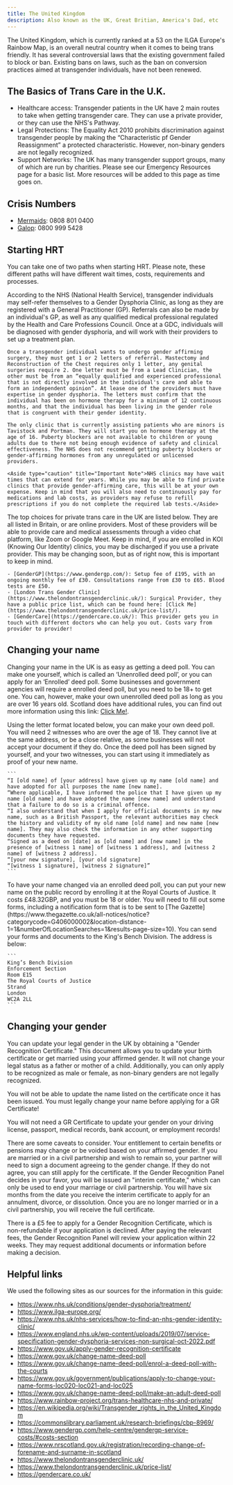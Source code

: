 ```yaml
---
title: The United Kingdom
description: Also known as the UK, Great Britian, America's Dad, etc
---
```



The United Kingdom, which is currently ranked at a 53 on the ILGA Europe's Rainbow Map, is an overall neutral country when it comes to being trans friendly. It has several controversial laws that the existing government failed to block or ban. Existing bans on laws, such as the ban on conversion practices aimed at transgender individuals, have not been renewed.


## The Basics of Trans Care in the U.K.
- Healthcare access: Transgender patients in the UK have 2 main routes to take when getting transgender care. They can use a private provider, or they can use the NHS's Pathway.
- Legal Protections: The Equality Act 2010 prohibits discrimination against transgender people by making the “Characteristic pf Gender Reassignment” a protected characteristic. However, non-binary genders are not legally recognized.
- Support Networks: The UK has many transgender support groups, many of which are run by charities. Please see our Emergency Resources page for a basic list. More resources will be added to this page as time goes on.

## Crisis Numbers
- [Mermaids](https://mermaidsuk.org.uk/contact-us/): 0808 801 0400
- [Galop](https://galop.org.uk/get-help/helplines/): 0800 999 5428

## Starting HRT
You can take one of two paths when starting HRT. Please note, these different paths will have different wait times, costs, requirements and processes.

<Tabs>
  <TabItem label="NHS Pathway" icon="seti:info">
    According to the NHS (National Health Service), transgender individuals may self-refer themselves to a Gender Dysphoria Clinic, as long as they are registered with a General Practitioner (GP). Referrals can also be made by an individual's GP, as well as any qualified medical professional regulated by the Health and Care Professions Council. Once at a GDC, individuals will be diagnosed with gender dysphoria, and will work with their providers to set up a treatment plan.
    
    Once a transgender individual wants to undergo gender affirming surgery, they must get 1 or 2 letters of referral. Mastectomy and Reconstruction of the Chest requires only 1 letter, any genital surgeries require 2. One letter must be from a Lead Clinician, the other must be from an “equally qualified and experienced professional that is not directly involved in the individual's care and able to form an independent opinion”. At lease one of the providers must have expertise in gender dysphoria. The letters must confirm that the individual has been on hormone therapy for a minimum of 12 continuous months, and that the individual has been living in the gender role that is congruent with their gender identity.
    
    The only clinic that is currently assisting patients who are minors is Tavistock and Portman. They will start you on hormone therapy at the age of 16. Puberty blockers are not available to children or young adults due to there not being enough evidence of safety and clinical effectiveness. The NHS does not recommend getting puberty blockers or gender-affirming hormones from any unregulated or unlicensed providers.
    
    <Aside type="caution" title="Important Note">NHS clinics may have wait times that can extend for years. While you may be able to find private clinics that provide gender-affirming care, this will be at your own expense. Keep in mind that you will also need to continuously pay for medications and lab costs, as providers may refuse to refill prescriptions if you do not complete the required lab tests.</Aside>
  </TabItem>
  <TabItem label="Private Provider" icon="laptop">
    The top choices for private trans care in the UK are listed below. They are all listed in Britain, or are online providers. Most of these providers will be able to provide care and medical assessments through a video chat platform, like Zoom or Google Meet. Keep in mind, if you are enrolled in KOI (Knowing Our Identity) clinics, you may be discharged if you use a private provider. This may be changing soon, but as of right now, this is important to keep in mind.

    - [GenderGP](https://www.gendergp.com/): Setup fee of £195, with an ongoing monthly fee of £30. Consultations range from £30 to £65. Blood tests are £50.
    - [London Trans Gender Clinic](https://www.thelondontransgenderclinic.uk/): Surgical Provider, they have a public price list, which can be found here: [Click Me](https://www.thelondontransgenderclinic.uk/price-list/).
    - [GenderCare](https://gendercare.co.uk/): This provider gets you in touch with different doctors who can help you out. Costs vary from provider to provider!
  </TabItem>
</Tabs>


## Changing your name
Changing your name in the UK is as easy as getting a deed poll. You can make one yourself, which is called an ‘Unenrolled deed poll’, or you can apply for an ‘Enrolled’ deed poll. Some businesses and government agencies will require a enrolled deed poll, but you need to be 18+ to get one. You can, however, make your own unenrolled deed poll as long as you are over 16 years old. Scotland does have additional rules, you can find out more information using this link: [Click Me!](https://www.nrscotland.gov.uk/registration/recording-change-of-forename-and-surname-in-scotland). 

<Tabs>
  <TabItem label="Unenrolled Deed Poll" icon="seti:info">
    Using the letter format located below, you can make your own deed poll. You will need 2 witnesses who are over the age of 18. They cannot live at the same address, or be a close relative, as some businesses will not accept your document if they do. Once the deed poll has been signed by yourself, and your two witnesses, you can start using it immediately as proof of your new name.

    ```
    “I [old name] of [your address] have given up my name [old name] and have adopted for all purposes the name [new name].
    “Where applicable, I have informed the police that I have given up my name [old name] and have adopted the name [new name] and understand that a failure to do so is a criminal offence.
    “I also understand that when I apply for official documents in my new name, such as a British Passport, the relevant authorities may check the history and validity of my old name [old name] and new name [new name]. They may also check the information in any other supporting documents they have requested.
    “Signed as a deed on [date] as [old name] and [new name] in the presence of [witness 1 name] of [witness 1 address], and [witness 2 name] of [witness 2 address].
    “[your new signature], [your old signature]
    “[witness 1 signature], [witness 2 signature]”
    ```
  </TabItem>
  <TabItem label="Enrolled deed poll" icon="laptop">
    To have your name changed via an enrolled deed poll, you can put your new name on the public record by enrolling it at the Royal Courts of Justice. It costs £48.32GBP, and you must be 18 or older. You will need to fill out some forms, including a notification form that is to be sent to [The Gazette](https://www.thegazette.co.uk/all-notices/notice?categorycode=G406000002&location-distance-1=1&numberOfLocationSearches=1&results-page-size=10). You can send your forms and documents to the King's Bench Division. The address is below:

    ```
    King’s Bench Division
    Enforcement Section
    Room E15
    The Royal Courts of Justice
    Strand
    London
    WC2A 2LL 
    ```
  </TabItem>
</Tabs>


## Changing your gender
You can update your legal gender in the UK by obtaining a "Gender Recognition Certificate." This document allows you to update your birth certificate or get married using your affirmed gender. It will not change your legal status as a father or mother of a child. Additionally, you can only apply to be recognized as male or female, as non-binary genders are not legally recognized.

<Aside type="danger" title="Important!">You will not be able to update the name listed on the certificate once it has been issued. You must legally change your name before applying for a GR Certificate!</Aside>

You will not need a GR Certificate to update your gender on your driving license, passport, medical records, bank account, or employment records!

There are some caveats to consider. Your entitlement to certain benefits or pensions may change or be voided based on your affirmed gender. If you are married or in a civil partnership and wish to remain so, your partner will need to sign a document agreeing to the gender change. If they do not agree, you can still apply for the certificate. If the Gender Recognition Panel decides in your favor, you will be issued an "interim certificate," which can only be used to end your marriage or civil partnership. You will have six months from the date you receive the interim certificate to apply for an annulment, divorce, or dissolution. Once you are no longer married or in a civil partnership, you will receive the full certificate.

There is a £5 fee to apply for a Gender Recognition Certificate, which is non-refundable if your application is declined. After paying the relevant fees, the Gender Recognition Panel will review your application within 22 weeks. They may request additional documents or information before making a decision.

## Helpful links
We used the following sites as our sources for the information in this guide:

- https://www.nhs.uk/conditions/gender-dysphoria/treatment/
- https://www.ilga-europe.org/
- https://www.nhs.uk/nhs-services/how-to-find-an-nhs-gender-identity-clinic/
- https://www.england.nhs.uk/wp-content/uploads/2019/07/service-specification-gender-dysphoria-services-non-surgical-oct-2022.pdf
- https://www.gov.uk/apply-gender-recognition-certificate
- https://www.gov.uk/change-name-deed-poll
- https://www.gov.uk/change-name-deed-poll/enrol-a-deed-poll-with-the-courts
- https://www.gov.uk/government/publications/apply-to-change-your-name-forms-loc020-loc021-and-loc025
- https://www.gov.uk/change-name-deed-poll/make-an-adult-deed-poll
- https://www.rainbow-project.org/trans-healthcare-nhs-and-private/
- https://en.wikipedia.org/wiki/Transgender_rights_in_the_United_Kingdom
- https://commonslibrary.parliament.uk/research-briefings/cbp-8969/
- https://www.gendergp.com/help-centre/gendergp-service-costs/#costs-section
- https://www.nrscotland.gov.uk/registration/recording-change-of-forename-and-surname-in-scotland
- https://www.thelondontransgenderclinic.uk/
- https://www.thelondontransgenderclinic.uk/price-list/
- https://gendercare.co.uk/